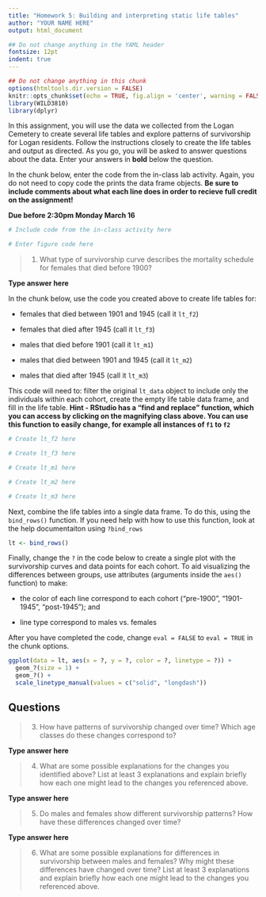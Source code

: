 ```yaml
---
title: "Homework 5: Building and interpreting static life tables"
author: "YOUR NAME HERE"
output: html_document

## Do not change anything in the YAML header
fontsize: 12pt
indent: true
---
```


```r
## Do not change anything in this chunk
options(htmltools.dir.version = FALSE)
knitr::opts_chunk$set(echo = TRUE, fig.align = 'center', warning = FALSE, message = FALSE)
library(WILD3810)
library(dplyr)
```


In this assignment, you will use the data we collected from the Logan Cemetery to create several life tables and explore patterns of survivorship for Logan residents. Follow the instructions closely to create the life tables and output as directed. As you go, you will be asked to answer questions about the data. Enter your answers in **bold** below the question.

In the chunk below, enter the code from the in-class lab activity. Again, you do not need to copy code the prints the data frame objects. **Be sure to include comments about what each line does in order to recieve full credit on the assignment!**

**Due before 2:30pm Monday March 16**

```r
# Include code from the in-class activity here
```

```r
# Enter figure code here
```

> 1) What type of survivorship curve describes the mortality schedule for females that died before 1900? 

**Type answer here**

In the chunk below, use the code you created above to create life tables for:

- females that died between 1901 and 1945 (call it `lt_f2`)

- females that died after 1945 (call it `lt_f3`)

- males that died before 1901 (call it `lt_m1`)

- males that died between 1901 and 1945 (call it `lt_m2`)

- males that died after 1945 (call it `lt_m3`)

This code will need to: filter the original `lt_data` object to include only the individuals within each cohort, create the empty life table data frame, and fill in the life table. **Hint - RStudio has a "find and replace" function, which you can access by clicking on the magnifying class above. You can use this function to easily change, for example all instances of `f1` to `f2`**

```r
# Create lt_f2 here
```

```r
# Create lt_f3 here
```

```r
# Create lt_m1 here
```

```r
# Create lt_m2 here
```

```r
# Create lt_m3 here
```



Next, combine the life tables into a single data frame. To do this, using the `bind_rows()` function. If you need help with how to use this function, look at the help documentaiton using `?bind_rows`

```r
lt <- bind_rows()
```

Finally, change the `?` in the code below to create a single plot with the survivorship curves and data points for each cohort. To aid visualizing the differences between groups, use attributes (arguments inside the `aes()` function) to make:

- the color of each line correspond to each cohort ("pre-1900", "1901-1945", "post-1945"); and 

- line type correspond to males vs. females

After you have completed the code, change `eval = FALSE` to `eval = TRUE` in the chunk options.

```r
ggplot(data = lt, aes(x = ?, y = ?, color = ?, linetype = ?)) +
  geom_?(size = 1) +
  geom_?() +
  scale_linetype_manual(values = c("solid", "longdash"))
```

## Questions

> 3) How have patterns of survivorship changed over time? Which age classes do these changes correspond to?  

**Type answer here**

> 4) What are some possible explanations for the changes you identified above? List at least 3 explanations and explain briefly how each one might lead to the changes you referenced above. 

**Type answer here**

> 5) Do males and females show different survivorship patterns? How have these differences changed over time?  

**Type answer here**

> 6) What are some possible explanations for differences in survivorship between males and females? Why might these differences have changed over time? List at least 3 explanations and explain briefly how each one might lead to the changes you referenced above.
